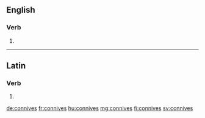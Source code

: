 ==English==

===Verb===
{{head|en|verb form}}

# {{en-third-person singular of|connive}}

----

==Latin==

===Verb===
{{la-verb-form|connīvēs}}

# {{inflection of|connīveō||2|s|pres|act|ind|lang=la}}

[[de:connives]]
[[fr:connives]]
[[hu:connives]]
[[mg:connives]]
[[fi:connives]]
[[sv:connives]]